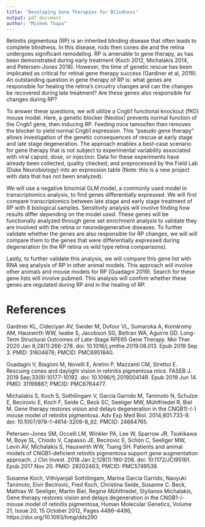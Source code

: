 ```yaml
---
title: 'Developing Gene Therapies for Blindness'
output: pdf_document
author: "Mishek Thapa"
---
```


Retinitis pigmentosa (RP) is an inherited blinding disease that often leads to complete blindness. In this disease, rods then cones die and the retina undergoes significant remodeling. RP is amenable to gene therapy, as has been demonstrated during early treatment (Koch 2012, Michalakis 2014, and Petersen-Jones 2018). However, the time of genetic rescue has been implicated as critical for retinal gene therapy success (Gardiner et al, 2019). An outstanding question in gene therapy of RP is: what genes are responsible for healing the retina's circuitry changes and can the changes be recovered during late treatment? Are these genes also responsible for changes during RP? 

To answer these questions, we will utilize a Cngb1 functional knockout (fKO) mouse model. Here, a genetic blocker (Neolox) prevents normal function of the Cngb1 gene, then inducing RP. Feeding mice tamoxifen then removes the blocker to yield normal Cngb1 expression. This “pseudo gene therapy” allows investigation of the genetic consequences of rescue at early stage and late stage degeneration. The approach enables a best-case scenario for gene therapy that is not subject to experimental variability associated with viral capsid, dose, or injection. Data for these experiments have already been collected, quality checked, and preprocessed by the Field Lab (Duke Neurobiology) into an expression table (Note: this is a new project with data that has not been analyzed).

We will use a negative binomial GLM model, a commonly used model in transcriptomics analysis, to find genes differentially expressed. We will first compare transcriptomics between late stage and early stage treatment of RP with 8 biological samples. Sensitivity analysis will involve finding how results differ depending on the model used. These genes will be functionally analyzed through gene set enrichment analysis to validate they are involved with the retina or neurodegenerative diseases. To further validate whether the genes are also responsible for RP changes, we will will compare them to the genes that were differentially expressed during degeneration (in the RP retina vs wild type retina comparisons). 

Lastly, to further validate this analysis, we will compare this gene list with RNA seq analysis of RP in other animal models. This approach will involve other animals and mouse models for RP (Guadagni 2019). Search for these gene lists will involve pubmed. This analysis will confirm whether these genes are regulated during RP and in the healing of RP. 

# References
Gardiner KL, Cideciyan AV, Swider M, Dufour VL, Sumaroka A, Komáromy AM, Hauswirth WW, Iwabe S, Jacobson SG, Beltran WA, Aguirre GD. Long-Term Structural Outcomes of Late-Stage RPE65 Gene Therapy. Mol Ther. 2020 Jan 8;28(1):266-278. doi: 10.1016/j.ymthe.2019.08.013. Epub 2019 Sep 3. PMID: 31604676; PMCID: PMC6951840.

Guadagni V, Biagioni M, Novelli E, Aretini P, Mazzanti CM, Strettoi E. Rescuing cones and daylight vision in retinitis pigmentosa mice. FASEB J. 2019 Sep;33(9):10177-10192. doi: 10.1096/fj.201900414R. Epub 2019 Jun 14. PMID: 31199887; PMCID: PMC6764477.

Michalakis S, Koch S, Sothilingam V, Garcia Garrido M, Tanimoto N, Schulze E, Becirovic E, Koch F, Seide C, Beck SC, Seeliger MW, Mühlfriedel R, Biel M. Gene therapy restores vision and delays degeneration in the CNGB1(-/-) mouse model of retinitis pigmentosa. Adv Exp Med Biol. 2014;801:733-9. doi: 10.1007/978-1-4614-3209-8_92. PMCID: 24664765.

Petersen-Jones SM, Occelli LM, Winkler PA, Lee W, Sparrow JR, Tsukikawa M, Boye SL, Chiodo V, Capasso JE, Becirovic E, Schön C, Seeliger MW, Levin AV, Michalakis S, Hauswirth WW, Tsang SH. Patients and animal models of CNGB1-deficient retinitis pigmentosa support gene augmentation approach. J Clin Invest. 2018 Jan 2;128(1):190-206. doi: 10.1172/JCI95161. Epub 2017 Nov 20. PMID: 29202463; PMCID: PMC5749539.

Susanne Koch, Vithiyanjali Sothilingam, Marina Garcia Garrido, Naoyuki Tanimoto, Elvir Becirovic, Fred Koch, Christina Seide, Susanne C. Beck, Mathias W. Seeliger, Martin Biel, Regine Mühlfriedel, Stylianos Michalakis, Gene therapy restores vision and delays degeneration in the CNGB1-/- mouse model of retinitis pigmentosa, Human Molecular Genetics, Volume 21, Issue 20, 15 October 2012, Pages 4486–4496, https://doi.org/10.1093/hmg/dds290
